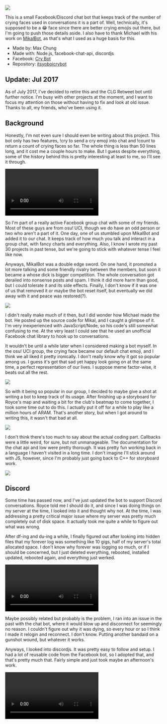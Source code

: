<img src="https://maxrchung-rails.s3.amazonaws.com/uploads/asian_wassup2.jpg" />

This is a small Facebook/Discord chat bot that keeps track of the number of crying faces used in conversations it is a part of. Well, technically, it's supposed to be a :joy: face since there are better crying emojis out there, but I'm going to push those details aside. I also have to thank Michael with his work on [MikalBot](https://github.com/failedxyz/MikalBot), as that's what I used as a huge basis for this.

- Made by: Max Chung
- Made with: Node.js, facebook-chat-api, discordjs
- Facebook: [Cry Bot](https://www.facebook.com/itsyoboicrybot)
- Repository: [itsyoboicrybot](https://github.com/maxrchung/itsyoboicrybot)

## Update: Jul 2017

As of July 2017, I've decided to retire this and the CLG Retweet bot until
further notice. I'm busy with other projects at the moment, and I want to focus
my attention on those without having to fix and look at old issue. Thanks to
all, my friends, who've been using it.

## Background

Honestly, I'm not even sure I should even be writing about this project. This bot only has two features, !cry to send a cry emoji into chat and !count to return a count of crying faces so far. The whole thing is less than 50 lines long, and it cost me a couple hours to make. But I guess despite everything, some of the history behind this is pretty interesting at least to me, so I'll see it through.

<video autoPlay controls loop>
  <source src="https://maxrchung-rails.s3.amazonaws.com/uploads/stubby_showdown.webm" />
</video>

So I'm part of a really active Facebook group chat with some of my friends. Most of these guys are from osu! UCI, though we do have an odd person or two who aren't a part of it. One day, one of us stumbled upon MikalBot and added it to our chat. It keeps track of how much you talk and interact in a group chat, with fancy charts and everything. Also, I know I wrote my past 30 projects in past tense, but we're going to stick with whatever tense I feel like now.

Anyways, MikalBot was a double edge sword. On one hand, it promoted a lot more talking and some friendly rivalry between the members, but soon it became a whose dick is bigger competition. The whole conversation got derailed into nonsense posts and spam. I think it did more harm than good, but I could tolerate it and its side effects. Finally, I don't know if it was one of us that removed it or maybe the bot reset itself, but eventually we did away with it and peace was restored(?).

<img src="https://maxrchung-rails.s3.amazonaws.com/uploads/cupcake_ptsd.gif" />

I didn't really make much of it then, but I did wonder how Michael made the bot. He posted up the source code for Mikal, and I caught a glimpse of it. I'm very inexperienced with JavaScript/Node, so his code's still somewhat confusing to me. At the very least I could see that he used an unofficial Facebook chat library to hook up to conversations.

It wouldn't be until a while later when I considered making a bot myself. In the osu! UCI group, the crying face became our default chat emoji, and I think we all liked it pretty ironically. I don't really know why it got so popular among us. I guess it's got that sad yet happy look going on at the same time, a perfect representation of our lives. I suppose meme factor-wise, it beats out all the rest.

<img src="https://maxrchung-rails.s3.amazonaws.com/uploads/royce_yellow.jpg" />

So with it being so popular in our group, I decided to maybe give a shot at writing a bot to keep track of its usage. After finishing up a storyboard for Royce's map and waiting a bit for the club's beatmap to come together, I took some time out to do this. I actually put it off for a while to play like a million hours of ARAM. That's another story, but when I got around to writing this, it wasn't that bad at all.

<img src="https://maxrchung-rails.s3.amazonaws.com/uploads/top_nop.png" />

I don't think there's too much to say about the actual coding part. Callbacks were a little weird, for sure, but not unmanageable. The documentation for the chat api and low were pretty thorough. It was pretty fun working back in a language I haven't visited in a long time. I don't imagine I'll stick around with JS, however, since I'm probably just going back to C++ for storyboard work.

<img src="https://maxrchung-rails.s3.amazonaws.com/uploads/royce_blue.jpg" />

## Discord

Some time has passed now, and I've just updated the bot to support Discord conversations. Royce told me I should do it, and since I was doing things on my server at the time, I looked into it and thought why not. At the time, I was addressing a pretty critical major issue where my server was pretty much completely out of disk space. It actually took me quite a while to figure out what was wrong.

After df-ing and du-ing a while, I finally figured out after looking into hidden files that my forever log was something like 10 gigs, half of my server's total allocated space. I don't know why forever was logging so much, or if I should be concerned, but I just deleted everything, rebooted, installed updated, rebooted again, and everything just werked.

<video autoPlay loop controls>
  <source src="https://maxrchung-rails.s3.amazonaws.com/uploads/alpaca_boop.mp4" />
</video>

Maybe possibly related but probably is the problem, I ran into an issue in the past with the chat bot, where it would blow up and disconnect for seemingly no reason. I couldn't figure out why it was dying, so every hour or so I think I made it relogin and reconnect. I don't know. Putting another bandaid on a gunshot wound, but whatever it works.

Anyways, I looked into discordjs. It was pretty easy to follow and setup. I had a lot of reusable code from the Facebook bot, so I adopted that, and that's pretty much that. Fairly simple and just took maybe an afternoon's work.

<video autoPlay loop controls>
  <source src="https://maxrchung-rails.s3.amazonaws.com/uploads/corgi_sweeper.mp4" />
</video>
